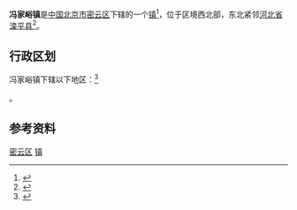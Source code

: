 {{中国乡级行政区
|景观照片文件名 = 
|景观照片描述 = 
|汉语拼音 = 
|其他语言 = 
|其他语言名称 = 
|旧称 = 
|地名出处 = 
|位置图文件名 = 
|位置图描述 = 
|自定义图片= 
|建置时间 = 
|政府驻地 = 
|毗邻 = 
|总面积 = 214.7平方千米
|总人口 = 
|总人口年份 = 
|户籍人口 = 1.19万
|户籍人口年份 = 
|常住人口 = 
|常住人口年份 = 
|人口密度 = 
|GDP = 
|GDP年份 = 
|邮政编码 = 101500
|电话区号 = 10
|官方网站 = 
|网站名称 = 
|11/02/28/110/000}}
'''冯家峪镇'''是[[中华人民共和国|中国]][[北京市|北京市]][[密云区|密云区]]下辖的一个[[镇|镇]]<ref>{{PRC admin/ref sgc|{{PRC admin/parent|11/02/28/110/000}}}}</ref>，位于区境西北部，东北紧邻[[河北省|河北省]][[滦平县|滦平县]]<ref>{{Cite web |url=http://www.chinaquhua.cn/beijing/ |title=冯家峪镇 |accessdate=2011-08-10 |archive-date=2011-08-10 |archive-url=https://web.archive.org/web/20110810192804/http://www.chinaquhua.cn/beijing/ |dead-url=yes }}</ref>。

==行政区划==
冯家峪镇下辖以下地区：<ref>{{PRC admin/ref sgc|11/02/28/110/000}}</ref>

{{PRC admin/children|11/02/28/110/000}}。

==参考资料==
{{Reflist|2}}

{{密云县行政区划}}
{{北京行政区划小作品}}

[[Category:北京市乡镇|密云区]]
[[Category:密云区行政区划|镇]]